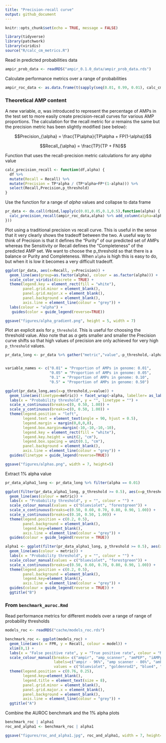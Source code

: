 ```yaml
---
title: "Precision-recall curve"
output: github_document
---
```


```r
knitr::opts_chunk$set(echo = TRUE, message = FALSE)
```

```r
library(tidyverse)
library(patchwork)
library(viridis)
source("R/calc_cm_metrics.R")
```

Read in predicted probabilities data
```r
ampir_prob_data <- readRDS("ampir_0.1.0_data/ampir_prob_data.rds")

```

Calculate performance metrics over a range of probabilities 
```r
ampir_roc_data <- as.data.frame(t(sapply(seq(0.01, 0.99, 0.01), calc_cm_metrics, ampir_prob_data)))
```


### Theoretical AMP content

A new variable, $\alpha$, was introduced to represent the percentage of AMPs in the test set to more easily create precision-recall curves for various AMP proportions. The calculation for the recall metric for $\alpha$ remains the same but the precision metric has been slightly modified (see below):


$$Precision_{\alpha} = \frac{TP\alpha}{TP\alpha + FP(1-\alpha)}$$

$$Recall_{\alpha} = \frac{TP}{TP + FN}$$

Function that uses the recall-precision metric calculations for any $alpha$ value
```r
calc_precision_recall <- function(df,alpha) {
  df %>% 
  mutate(Recall = Recall) %>% 
  mutate(Precision = TP*alpha / (TP*alpha+FP*(1-alpha))) %>% 
  select(Recall,Precision,p_threshold)
}
```

Use the function for a range of $alpha$ values and collapse to data frame

```r
pr_data <- do.call(rbind,lapply(c(0.01,0.05,0.1,0.5),function(alpha) {
  calc_precision_recall(ampir_roc_data,alpha) %>% add_column(alpha=alpha)
}))
```

Plot using a traditional precision vs recall curve.  This is useful in the sense that it very clearly shows the tradeoff between the two. A useful way to think of Precision is that it defines the "Purity" of our predicted set of AMPs whereas the Sensitivity or Recall defines the "Completeness" of the predicted AMP set.  We want to choose the p_threshold so that there is a balance or Purity and Completeness.  When `alpha` is high this is easy to do, but when it is low it becomes a very difficult tradeoff.

```r
ggplot(pr_data, aes(x=Recall, y=Precision)) +
  geom_line(aes(group=as.factor(alpha), colour = as.factor(alpha))) + 
  scale_color_viridis(discrete = TRUE) +
  theme(legend.key = element_rect(fill = "white"),
        panel.grid.minor = element_blank(),
        panel.grid.major.x = element_blank(),
        panel.background = element_blank(),
        axis.line = element_line(colour = "grey")) +
  labs(colour = "alpha") +
   guides(color = guide_legend(reverse=TRUE))
```


```r
ggsave("figures/alpha_gradient.png", height = 5, width = 7)
```


Plot an explicit axis for `p_threshold`. This is useful for choosing the threshold value. Also note that as $\alpha$ gets smaller and smaller the Precision curve shifts so that high values of precision are only achieved for very high `p_threshold` values.

```r
pr_data_long <- pr_data %>% gather("metric","value",-p_threshold,-alpha)


variable_names <- c("0.01" = "Proportion of AMPs in genome: 0.01",
                    "0.05" = "Proportion of AMPs in genome: 0.05",
                    "0.1" = "Proportion of AMPs in genome: 0.10",
                    "0.5" = "Proportion of AMPs in genome: 0.50")
```


```r
ggplot(pr_data_long,aes(x=p_threshold,y=value)) + 
  geom_line(aes(linetype=metric)) + facet_wrap(~alpha, labeller= as_labeller(variable_names)) +
  labs(x = "Probability threshold", y = "", linetype = "") +
  scale_x_continuous(breaks=c(0, 0.50, 1.00)) +
  scale_y_continuous(breaks=c(0, 0.50, 1.00)) +
  theme(legend.position = "left",
        legend.text = element_text(angle = 90, hjust = 0.5),
        legend.margin = margin(0,0,0,8),
        legend.box.margin=margin(-10,-10,-10,-10),
        legend.key = element_rect(fill = "white"),
        legend.key.height = unit(2, "cm"),
        legend.box.spacing = unit(0.1, "cm"),
        panel.background = element_blank(),
        axis.line = element_line(colour = "grey")) +
  guides(linetype = guide_legend(reverse=TRUE))
```


```r
ggsave("figures/alphas.png", width = 7, height=5)
```

Extract 1% alpha value
```r
pr_data_alpha1_long <- pr_data_long %>% filter(alpha == 0.01)
```

```r
ggplot(filter(pr_data_alpha1_long, p_threshold >= 0.5), aes(x=p_threshold, y=value)) + 
  geom_line(aes(colour = metric)) + 
  labs(x = "Probability threshold", y = "", colour = "") +
  scale_colour_manual(values = c("blueviolet", "forestgreen")) +
  scale_x_continuous(breaks=c(0.50, 0.60, 0.70, 0.80, 0.90, 1.00)) +
  scale_y_continuous(breaks=c(0.10, 0.50, 1.00)) +
  theme(legend.position = c(0.2, 0.5),
        panel.background = element_blank(),
        legend.key=element_blank(),
        axis.line = element_line(colour = "grey")) +
  guides(colour = guide_legend(reverse = TRUE))

```



```r
alpha1 <- ggplot(filter(pr_data_alpha1_long, p_threshold >= 0.5), aes(x=p_threshold, y=value)) + 
  geom_line(aes(colour = metric)) + 
  labs(x = "Probability threshold", y = "", colour = "") +
  scale_colour_manual(values = c("blueviolet", "forestgreen")) +
  scale_x_continuous(breaks=c(0.50, 0.60, 0.70, 0.80, 0.90, 1.00)) +
  theme(legend.position = c(0.2, 0.5),
        panel.background = element_blank(),
        legend.key=element_blank(),
        axis.line = element_line(colour = "grey")) +
  guides(colour = guide_legend(reverse = TRUE)) +
  ggtitle("B")
```

### From `benchmark_auroc.Rmd`

Read performance metrics for different models over a range of range of probability thresholds
```r
models_roc <- readRDS("cache/models_roc.rds")
```

```r
benchmark_roc <- ggplot(models_roc) + 
  geom_line(aes(x = FPR, y = Recall, colour = model)) + 
  xlim(0,1) +
  labs(x = "False positive rate", y = "True positive rate", colour = "Model and AUC") +
  scale_colour_manual(breaks= c("ampir", "amp_scanner", "amPEP", "iAMPpred"),
                      labels=c("ampir - 96%", "amp scanner - 86%", "amPEP - 67%", "iAMPpred - 58%"),
                      values = c("blueviolet", "goldenrod2", "blue4", "cyan")) +
  theme(legend.position = c(0.76, 0.25),
        legend.key=element_blank(),
        legend.title = element_text(size = 8),
        panel.grid.minor = element_blank(),
        panel.grid.major.x = element_blank(),
        panel.background = element_blank(),
        axis.line = element_line(colour = "grey")) +
  ggtitle("A")
```


Combine the AUROC benchmark and the 1% alpha plots 

```r
benchmark_roc | alpha1
roc_and_alpha1 <- benchmark_roc | alpha1
```


```r
ggsave("figures/roc_and_alpha1.jpg", roc_and_alpha1, width = 7, height=4)

```

